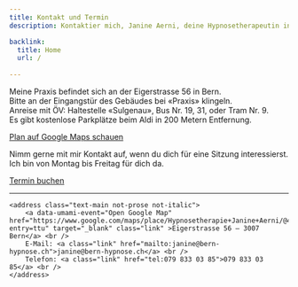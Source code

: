 ```yaml
---
title: Kontakt und Termin
description: Kontaktier mich, Janine Aerni, deine Hypnosetherapeutin in Bern. Ich helfe dir beim Rauchstopp und unterstütze dich bei Stress oder Ängsten.

backlink:
  title: Home
  url: /
  
---
```



<p>Meine Praxis befindet sich an der Eigerstrasse 56 in Bern. <br />
Bitte an der Eingangstür des Gebäudes bei «Praxis» klingeln.<br />
Anreise mit ÖV: Haltestelle «Sulgenau», Bus&nbsp;Nr.&nbsp;19, 31, oder Tram&nbsp;Nr.&nbsp;9.<br />
Es gibt kostenlose Parkplätze beim Aldi in 200 Metern Entfernung.</p>
<a data-umami-event="Open Google Map" href="https://www.google.com/maps/place/Hypnosetherapie+Janine+Aerni/@46.939631,7.4338689,17z/data=!3m1!4b1!4m6!3m5!1s0x478e3919098aba6d:0xc134d9016ead528c!8m2!3d46.939631!4d7.4364438!16s%2Fg%2F11w9gt4g0k?entry=ttu" target="_blank" class="inline-flex items-center justify-center px-6 py-3 text-base leading-tight font-bold text-red-600 bg-transparent border border-red-600 rounded-full transition hover:bg-red-500 hover:text-red-50 no-underline">Plan auf Google Maps schauen</a>

<p>
Nimm gerne mit mir Kontakt auf, wenn du dich für eine Sitzung
interessierst.
Ich bin von Montag bis Freitag für dich da.
</p>

<a data-umami-event="Open Calendly" href="https://calendly.com/bern-hypnose/erstsitzung" target="_blank" class="inline-flex not-prose items-center justify-center px-6 py-3 text-base leading-tight font-bold text-white bg-red-600 border border-red-600 rounded-full transition hover:bg-red-500 hover:text-red-50 no-underline">Termin buchen</a>

<hr class="border-gray-400" />

<div class="flex gap-4 items-center">
  <Picture src={JanineFace} quality={90} width={224} height={224} class="w-32 h-32 object-cover object-center rounded-full shadow-lg" alt="Janine Aerni" />
    
    <address class="text-main not-prose not-italic">
        <a data-umami-event="Open Google Map" href="https://www.google.com/maps/place/Hypnosetherapie+Janine+Aerni/@46.939631,7.4338689,17z/data=!3m1!4b1!4m6!3m5!1s0x478e3919098aba6d:0xc134d9016ead528c!8m2!3d46.939631!4d7.4364438!16s%2Fg%2F11w9gt4g0k?entry=ttu" target="_blank" class="link" >Eigerstrasse 56 – 3007 Bern</a> <br />
        E-Mail: <a class="link" href="mailto:janine@bern-hypnose.ch">janine@bern-hypnose.ch</a> <br />
        Telefon: <a class="link" href="tel:079 833 03 85">079 833 03 85</a> <br />
    </address>
</div>

